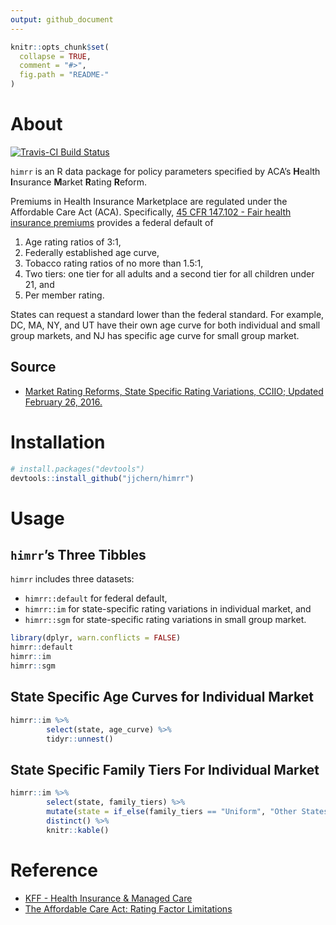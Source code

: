 ```yaml
---
output: github_document
---
```


<!-- README.md is generated from README.Rmd. Please edit that file -->

```r
knitr::opts_chunk$set(
  collapse = TRUE,
  comment = "#>",
  fig.path = "README-"
)
```

# About

[![Travis-CI Build Status](https://travis-ci.org/jjchern/himrr.svg?branch=master)](https://travis-ci.org/jjchern/himrr)

`himrr` is an R data package for policy parameters specified by ACA's **H**ealth **I**nsurance **M**arket **R**ating **R**eform.

Premiums in Health Insurance Marketplace are regulated under the Affordable Care Act (ACA).
Specifically, [45 CFR 147.102 - Fair health insurance premiums](https://www.law.cornell.edu/cfr/text/45/147.102) provides a federal default of 

1. Age rating ratios of 3:1,
2. Federally established age curve,
3. Tobacco rating ratios of no more than 1.5:1, 
4. Two tiers: one tier for all adults and a second tier for all children under 21, and
5. Per member rating. 

States can request a standard lower than the federal standard. 
For example, DC, MA, NY, and UT have their own age curve for both individual and small group markets, and NJ has specific age curve for small group market. 

## Source

- [Market Rating Reforms, State Specific Rating Variations, CCIIO; Updated February 26, 2016.](https://www.cms.gov/CCIIO/Programs-and-Initiatives/Health-Insurance-Market-Reforms/state-rating.html)

# Installation

```r
# install.packages("devtools")
devtools::install_github("jjchern/himrr")
```

# Usage

## `himrr`'s Three Tibbles

`himrr` includes three datasets:

- `himrr::default` for federal default, 
- `himrr::im` for state-specific rating variations in individual market, and 
- `himrr::sgm` for state-specific rating variations in small group market.

```r
library(dplyr, warn.conflicts = FALSE)
himrr::default
himrr::im
himrr::sgm
```

## State Specific Age Curves for Individual Market

```r
himrr::im %>% 
        select(state, age_curve) %>% 
        tidyr::unnest() 
```

## State Specific Family Tiers For Individual Market

```r
himrr::im %>% 
        select(state, family_tiers) %>% 
        mutate(state = if_else(family_tiers == "Uniform", "Other States", state)) %>% 
        distinct() %>% 
        knitr::kable()
```

# Reference

- [KFF - Health Insurance & Managed Care](http://kff.org/state-category/health-insurance-managed-care/)
- [The Affordable Care Act: Rating Factor Limitations](http://coventryhealthcare.com/web/groups/public/@cvty_corporate_chc/documents/webcontent/c084481.pdf)
